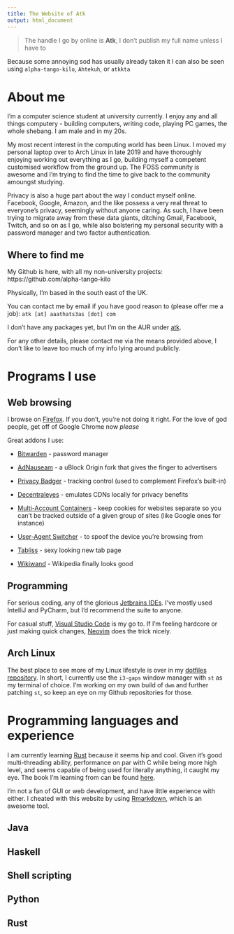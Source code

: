 ```yaml
---
title: The Website of Atk
output: html_document
---
```


> The handle I go by online is **Atk**, I don't publish my full name unless I have to

Because some annoying sod has usually already taken it I can also be seen using `alpha-tango-kilo`, `Ahtekuh`, or `atkkta`

# About me

I'm a computer science student at university currently.
I enjoy any and all things computery - building computers, writing code, playing PC games, the whole shebang.
I am male and in my 20s.

My most recent interest in the computing world has been Linux.
I moved my personal laptop over to Arch Linux in late 2019 and have thoroughly enjoying working out everything as I go, building myself a competent customised workflow from the ground up.
The FOSS community is awesome and I'm trying to find the time to give back to the community amoungst studying.

Privacy is also a huge part about the way I conduct myself online.
Facebook, Google, Amazon, and the like possess a very real threat to everyone's privacy, seemingly without anyone caring.
As such, I have been trying to migrate away from these data giants, ditching Gmail, Facebook, Twitch, and so on as I go, while also bolstering my personal security with a password manager and two factor authentication.

## Where to find me

My Github is here, with all my non-university projects: https://github.com/alpha-tango-kilo

Physically, I'm based in the south east of the UK.

You can contact me by email if you have good reason to (please offer me a job): `atk [at] aaathats3as [dot] com`

I don't have any packages yet, but I'm on the AUR under [atk](https://aur.archlinux.org/account/atk/).

For any other details, please contact me via the means provided above, I don't like to leave too much of my info lying around publicly.

<!-- TODO: add GPG public key(s) -->

# Programs I use

## Web browsing

I browse on [Firefox](https://www.mozilla.org/en-GB/firefox/new/). If you don't, you're not doing it right.
For the love of god people, get off of Google Chrome now *please*

Great addons I use:

* [Bitwarden](https://bitwarden.com/) - password manager

* [AdNauseam](https://github.com/dhowe/AdNauseam) - a uBlock Origin fork that gives the finger to advertisers

* [Privacy Badger](https://privacybadger.org/) - tracking control (used to complement Firefox's built-in)

* [Decentraleyes](https://decentraleyes.org/) - emulates CDNs locally for privacy benefits

* [Multi-Account Containers](https://addons.mozilla.org/en-GB/firefox/addon/multi-account-containers/) - keep cookies for websites separate so you can't be tracked outside of a given group of sites (like Google ones for instance)

* [User-Agent Switcher](https://addons.mozilla.org/en-GB/firefox/addon/uaswitcher) - to spoof the device you're browsing from

* [Tabliss](https://tabliss.io/) - sexy looking new tab page

* [Wikiwand](https://www.wikiwand.com/) - Wikipedia finally looks good

## Programming

For serious coding, any of the glorious [Jetbrains IDEs](https://www.jetbrains.com/).
I've mostly used IntelliJ and PyCharm, but I'd recommend the suite to anyone.

For casual stuff, [Visual Studio Code](https://github.com/microsoft/vscode) is my go to.
If I'm feeling hardcore or just making quick changes, [Neovim](https://neovim.io/) does the trick nicely.

## Arch Linux

The best place to see more of my Linux lifestyle is over in my [dotfiles repository](https://github.com/alpha-tango-kilo/dots).
In short, I currently use the `i3-gaps` window manager with `st` as my terminal of choice.
I'm working on my own build of `dwm` and further patching `st`, so keep an eye on my Github repositories for those.

# Programming languages and experience

I am currently learning [Rust](https://www.rust-lang.org/) because it seems hip and cool.
Given it's good multi-threading ability, performance on par with C while being more high level, and seems capable of being used for literally anything, it caught my eye.
The book I'm learning from can be found [here](https://doc.rust-lang.org/stable/book/title-page.html).

I'm not a fan of GUI or web development, and have little experience with either.
I cheated with this website by using [Rmarkdown](rmarkdown.rstudio.com/), which is an awesome tool.

## Java

## Haskell

## Shell scripting

## Python

## Rust
